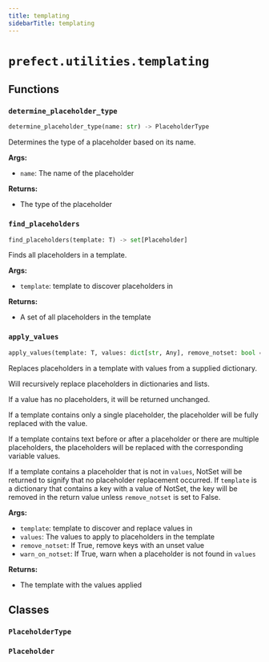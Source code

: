 ```yaml
---
title: templating
sidebarTitle: templating
---
```


# `prefect.utilities.templating`

## Functions

### `determine_placeholder_type` <sup><a href="https://github.com/prefecthq/prefect/blob/main/src/prefect/utilities/templating.py#L52"><Icon icon="github" size="14" /></a></sup>

```python
determine_placeholder_type(name: str) -> PlaceholderType
```


Determines the type of a placeholder based on its name.

**Args:**
- `name`: The name of the placeholder

**Returns:**
- The type of the placeholder


### `find_placeholders` <sup><a href="https://github.com/prefecthq/prefect/blob/main/src/prefect/utilities/templating.py#L72"><Icon icon="github" size="14" /></a></sup>

```python
find_placeholders(template: T) -> set[Placeholder]
```


Finds all placeholders in a template.

**Args:**
- `template`: template to discover placeholders in

**Returns:**
- A set of all placeholders in the template


### `apply_values` <sup><a href="https://github.com/prefecthq/prefect/blob/main/src/prefect/utilities/templating.py#L126"><Icon icon="github" size="14" /></a></sup>

```python
apply_values(template: T, values: dict[str, Any], remove_notset: bool = True, warn_on_notset: bool = False) -> Union[T, type[NotSet]]
```


Replaces placeholders in a template with values from a supplied dictionary.

Will recursively replace placeholders in dictionaries and lists.

If a value has no placeholders, it will be returned unchanged.

If a template contains only a single placeholder, the placeholder will be
fully replaced with the value.

If a template contains text before or after a placeholder or there are
multiple placeholders, the placeholders will be replaced with the
corresponding variable values.

If a template contains a placeholder that is not in `values`, NotSet will
be returned to signify that no placeholder replacement occurred. If
`template` is a dictionary that contains a key with a value of NotSet,
the key will be removed in the return value unless `remove_notset` is set to False.

**Args:**
- `template`: template to discover and replace values in
- `values`: The values to apply to placeholders in the template
- `remove_notset`: If True, remove keys with an unset value
- `warn_on_notset`: If True, warn when a placeholder is not found in `values`

**Returns:**
- The template with the values applied


## Classes

### `PlaceholderType` <sup><a href="https://github.com/prefecthq/prefect/blob/main/src/prefect/utilities/templating.py#L39"><Icon icon="github" size="14" /></a></sup>

### `Placeholder` <sup><a href="https://github.com/prefecthq/prefect/blob/main/src/prefect/utilities/templating.py#L46"><Icon icon="github" size="14" /></a></sup>
